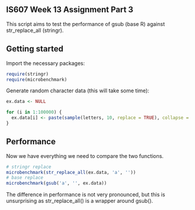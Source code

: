 ## IS607 Week 13 Assignment Part 3

This script aims to test the performance of gsub (base R) against str_replace_all (stringr).

## Getting started
Import the necessary packages:
```r
require(stringr)
require(microbenchmark)
```

Generate random character data (this will take some time):
```r
ex.data <- NULL

for (i in 1:100000) {
  ex.data[i] <- paste(sample(letters, 10, replace = TRUE), collapse = '')
}
```
## Performance
Now we have everything we need to compare the two functions.
```r
# stringr replace
microbenchmark(str_replace_all(ex.data, 'a', ''))
# base replace
microbenchmark(gsub('a', '', ex.data))
```
The difference in performance is not very pronounced, but this is unsurprising as str_replace_all() is a wrapper around gsub().